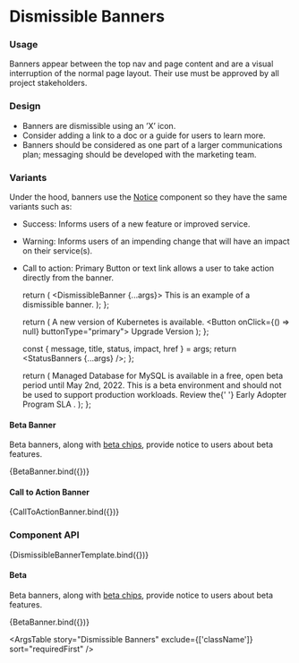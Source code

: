 
<Meta
  title="Components/Notifications/Dismissible Banners"
  component={DismissibleBanner}
/>

# Dismissible Banners

### Usage

Banners appear between the top nav and page content and are a visual interruption of the normal page layout. Their use must be approved by all project stakeholders.

### Design

- Banners are dismissible using an &rsquo;X&rsquo; icon.
- Consider adding a link to a doc or a guide for users to learn more.
- Banners should be considered as one part of a larger communications plan; messaging should be developed with the marketing team.

### Variants

Under the hood, banners use the [Notice](/docs/components-notifications-notices--success) component so they have the same variants such as:

- Success: Informs users of a new feature or improved service.
- Warning: Informs users of an impending change that will have an impact on their service(s).
- Call to action: Primary Button or text link allows a user to take action directly from the banner.

  return (
    <DismissibleBanner {...args}>
      <Typography>This is an example of a dismissible banner.</Typography>
    </DismissibleBanner>
  );
};

  return (
    <DismissibleBanner preferenceKey="cluster-v1" variant="info">
      <Grid
        container
        direction="row"
        alignItems="center"
        justifyContent="space-between"
      >
        <Grid item>
          <Typography>A new version of Kubernetes is available.</Typography>
        </Grid>
        <Grid item>
          <Button onClick={() => null} buttonType="primary">
            Upgrade Version
          </Button>
        </Grid>
      </Grid>
    </DismissibleBanner>
  );
};

  const { message, title, status, impact, href } = args;
  return <StatusBanners {...args} />;
};

  return (
    <DismissibleBanner preferenceKey="beta-banner" variant="info">
      <Typography>
        Managed Database for MySQL is available in a free, open beta period
        until May 2nd, 2022. This is a beta environment and should not be used
        to support production workloads. Review the{' '}
        <Link to="https://www.linode.com/legal-eatp">
          Early Adopter Program SLA
        </Link>
        .
      </Typography>
    </DismissibleBanner>
  );
};

#### Beta Banner

Beta banners, along with [beta chips](/docs/elements-chips-beta-chips--default-story), provide notice to users about beta features.

<Canvas>
  <Story name="Beta Banner">{BetaBanner.bind({})}</Story>
</Canvas>

#### Call to Action Banner

<Canvas>
  <Story name="Call to Action Banner">{CallToActionBanner.bind({})}</Story>
</Canvas>

### Component API

<Canvas>
  <Story
    name="Dismissible Banners"
    argTypes={{
      preferenceKey: {
        description:
          'String used to check if the banner has already been dismissed.',
      },
    }}
  >
    {DismissibleBannerTemplate.bind({})}
  </Story>
</Canvas>

#### Beta

Beta banners, along with [beta chips](/docs/elements-chips-beta-chips--default-story), provide notice to users about beta features.

<Canvas>
  <Story name="Beta Banners">{BetaBanner.bind({})}</Story>
</Canvas>

<ArgsTable
  story="Dismissible Banners"
  exclude={['className']}
  sort="requiredFirst"
/>
